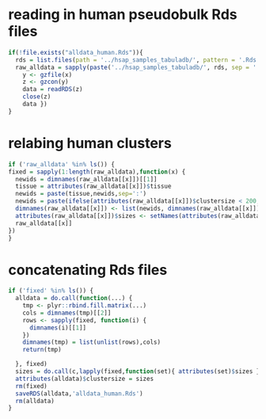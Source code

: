 
# reading in human pseudobulk Rds files

```r
if(!file.exists("alldata_human.Rds")){
  rds = list.files(path = '../hsap_samples_tabuladb/', pattern = '.Rds.gz', recursive = T)
  raw_alldata = sapply(paste('../hsap_samples_tabuladb/', rds, sep = ''), function(x) { 
    y <- gzfile(x)
    z <- gzcon(y)
    data = readRDS(z)
    close(z)
    data })
}
```

# relabing human clusters

```r
if ('raw_alldata' %in% ls()) {
fixed = sapply(1:length(raw_alldata),function(x) {
  newids = dimnames(raw_alldata[[x]])[[1]]
  tissue = attributes(raw_alldata[[x]])$tissue
  newids = paste(tissue,newids,sep=':')
  newids = paste(ifelse(attributes(raw_alldata[[x]])$clustersize < 200, 'SMALL_','' ),newids,sep='')
  dimnames(raw_alldata[[x]]) <- list(newids, dimnames(raw_alldata[[x]])[[2]])
  attributes(raw_alldata[[x]])$sizes <- setNames(attributes(raw_alldata[[x]])$clustersize,rownames(raw_alldata[[x]]))
  raw_alldata[[x]]
})
}
```

# concatenating Rds files

```r
if ('fixed' %in% ls()) {
  alldata = do.call(function(...) {
    tmp <- plyr::rbind.fill.matrix(...)
    cols = dimnames(tmp)[[2]]
    rows <- sapply(fixed, function(i) {
      dimnames(i)[[1]]
    })
    dimnames(tmp) = list(unlist(rows),cols)
    return(tmp)

  }, fixed)
  sizes = do.call(c,lapply(fixed,function(set){ attributes(set)$sizes }))
  attributes(alldata)$clustersize = sizes
  rm(fixed)
  saveRDS(alldata,'alldata_human.Rds')
  rm(alldata)
}
```
